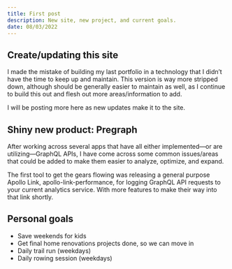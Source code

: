 ```yaml
---
title: First post
description: New site, new project, and current goals.
date: 08/03/2022
---
```


## Create/updating this site

I made the mistake of building my last portfolio in a technology that I didn’t have the time to keep up and maintain. This version is way more stripped down, although should be generally easier to maintain as well, as I continue to build this out and flesh out more areas/information to add.

I will be posting more here as new updates make it to the site.

## Shiny new product: Pregraph

After working across several apps that have all either implemented—or are utilizing—GraphQL APIs, I have come across some common issues/areas that could be added to make them easier to analyze, optimize, and expand.

The first tool to get the gears flowing was releasing a general purpose Apollo Link, apollo-link-performance, for logging GraphQL API requests to your current analytics service. With more features to make their way into that link shortly.

## Personal goals

- Save weekends for kids
- Get final home renovations projects done, so we can move in
- Daily trail run (weekdays)
- Daily rowing session (weekdays)
